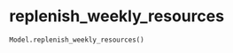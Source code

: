 # replenish_weekly_resources { #iapt_classes.Model.replenish_weekly_resources }

```python
Model.replenish_weekly_resources()
```

